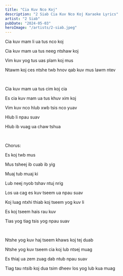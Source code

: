 ```yaml
---
title: "Cia Kuv Nco Koj"
description: "2 Siab Cia Kuv Nco Koj Karaoke Lyrics"
artist: "2 Siab"
pubDate: "2024-05-03"
heroImage: "/artists/2-siab.jpeg"
---
```


Cia kuv mam li ua tus nco koj

Cia kuv mam ua tus neeg ntshaw koj

Vim kuv yog tus uas plam koj mus

Ntawm koj ces ntshe twb hnov qab kuv mus lawm ntev

<br />

Cia kuv mam ua tus cim koj cia

Es cia kuv mam ua tus khuv xim koj

Vim kuv nco hlub xwb tsis nco yuav

Hlub li npau suav

Hlub ib vuag ua chaw tshua

<br />

Chorus:

Es koj twb mus

Mus tsheej ib cuab ib yig

Muaj tub muaj ki

Lub neej nyob tshav ntuj nrig

Los ua cag es kuv tseem ua npau suav

Koj luag ntxhi thiab koj tseem yog kuv li

Es koj tseem hais rau kuv

Tias yog tiag tsis yog npau suav

<br />

Ntshe yog kuv haj tseem khaws koj tej duab

Ntshe yog kuv tseem cia koj lub ntsej muag

Es thiaj ua zem zuag dab ntub npau suav

Tiag tau ntsib koj dua tsim dheev los yog lub kua muag
